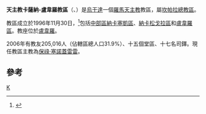 {{Infobox Roman Catholic diocese
|Roman Catholic Diocese of = 天主教卡薩納-盧韋羅教區
|Latin name of diocese = Dioecesis Kasana-Luveerina
|image =Uganda - Diocesi di Kasana-Luweero.png
|caption =
|location =烏干達
|territory =中部區北部三區
|population = 205,016
|rite = 拉丁禮
|patron = 
|province = 坎帕拉
|established = 1996年
|cathedral =和平之-{后}-主教座堂
|副主教座堂 =
|leadership = 主教
|website =
|教宗 = 
|metropolitan =
|ordinary = 保祿·塞諾蓋雷雷
|coadjutor bishop =
|emeritus =
}}

'''天主教卡薩納-盧韋羅教區'''（{{lang-la|Dioecesis Kasana-Luveerina}}、{{lang-en|Diocese of Kasana-Luweero}}）是[[烏干達|烏干達]]一個[[羅馬天主教|羅馬天主教]]教區，屬[[天主教坎帕拉總教區|坎帕拉總教區]]。

教區成立於1996年11月30日，<ref>{{Cite web |url=http://www.vatican.va/holy_father/john_paul_ii/apost_constitutions/documents/hf_jp-ii_apc_19961130_kasana-luveerina_lt.html |title=成立教區的宗座憲令 |access-date=2014-03-02 |archive-date=2014-05-17 |archive-url=https://web.archive.org/web/20140517002229/http://www.vatican.va/holy_father/john_paul_ii/apost_constitutions/documents/hf_jp-ii_apc_19961130_kasana-luveerina_lt.html |dead-url=no }}</ref>包括[[中部區_(烏干達)|中部區]][[納卡塞凱區|納卡塞凱區]]、[[納卡松戈拉區|納卡松戈拉區]]和[[盧韋羅區|盧韋羅區]]。教座位於[[盧韋羅|盧韋羅]]。

2006年有教友205,016人（佔轄區總人口31.9%）、十五個堂區、十七名司鐸。現任教區主教為[[保祿·塞諾蓋雷雷|保祿·塞諾蓋雷雷]]。

==參考==
{{reflist}}
[[Category:烏干達天主教教區|K]]
{{烏干達天主教教區}}